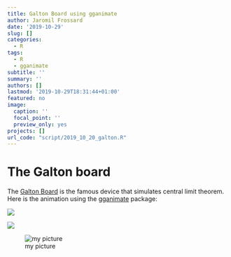 ```yaml
---
title: Galton Board using gganimate
author: Jaromil Frossard
date: '2019-10-29'
slug: []
categories:
  - R
tags:
  - R
  - gganimate
subtitle: ''
summary: ''
authors: []
lastmod: '2019-10-29T18:31:44+01:00'
featured: no
image:
  caption: ''
  focal_point: ''
  preview_only: yes
projects: []
url_code: "script/2019_10_20_galton.R"
---
```



# The Galton board

The [Galton Board](https://en.wikipedia.org/wiki/Bean_machine) is the famous device that simulates central limit theorem. Here is the animation using the [gganimate](https://CRAN.R-project.org/package=gganimate) package:



![](/2019-10-29-galton-board-using-gganimate/index_files/galton.gif)


![](/2019-10-29-galton-board-using-gganimate/index_files/boards.jpg)

![my picture](/static/img/boards.jpg)



